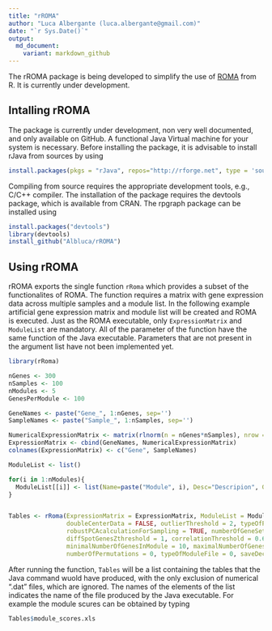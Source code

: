 ```yaml
---
title: "rROMA"
author: "Luca Albergante (luca.albergante@gmail.com)"
date: "`r Sys.Date()`"
output:
  md_document:
    variant: markdown_github
---
```


The rROMA package is being developed to simplify the use of [ROMA](https://github.com/sysbio-curie/Roma) from R. It is currently under development.

## Intalling rROMA

The package is currently under development, non very well documented, and only available on GitHub. A functional Java Virtual machine for your system is necessary. Before installing the package, it is advisable to install rJava from sources by using

```r
install.packages(pkgs = "rJava", repos="http://rforge.net", type = 'source')
```

Compiling from source requires the appropriate development tools, e.g., C/C++ compiler. The installation of the package requires the devtools package, which is available from CRAN. The rpgraph package can be installed using

```r
install.packages("devtools")
library(devtools)
install_github("Albluca/rROMA")
```

## Using rROMA

rROMA exports the single function `rRoma` which provides a subset of the functionalites of ROMA. The function requires a matrix with gene expression data across multiple samples and a module list. In the following example artificial gene expression matrix and module list will be created and ROMA is executed. Just as the ROMA executable, only `ExpressionMatrix` and `ModuleList` are mandatory. All of the parameter of the function have the same function of the Java executable. Parameters that are not present in the argument list have not been implemented yet.

```r
library(rRoma)

nGenes <- 300
nSamples <- 100
nModules <- 5
GenesPerModule <- 100

GeneNames <- paste("Gene_", 1:nGenes, sep='')
SampleNames <- paste("Sample_", 1:nSamples, sep='')

NumericalExpressionMatrix <- matrix(rlnorm(n = nGenes*nSamples), nrow = nGenes, nSamples)
ExpressionMatrix <- cbind(GeneNames, NumericalExpressionMatrix)
colnames(ExpressionMatrix) <- c("Gene", SampleNames)

ModuleList <- list()

for(i in 1:nModules){
  ModuleList[[i]] <- list(Name=paste("Module", i), Desc="Descripion", Genes=sample(GeneNames, GenesPerModule))
}


Tables <- rRoma(ExpressionMatrix = ExpressionMatrix, ModuleList = ModuleList, fillMissingValues = 0, centerData = TRUE,
                doubleCenterData = FALSE, outlierThreshold = 2, typeOfPCAUsage = 0, robustPCAcalculation = TRUE,
                robustPCAcalculationForSampling = TRUE, numberOfGeneSetSizesToSample = 5, mostContributingGenesZthreshold = 1,
                diffSpotGenesZthreshold = 1, correlationThreshold = 0.6, graphicalOutputThreshold = 0.05,
                minimalNumberOfGenesInModule = 10, maximalNumberOfGenesInModule = 1000, minimalNumberOfGenesInModuleFound = 8,
                numberOfPermutations = 0, typeOfModuleFile = 0, saveDecomposedFiles = TRUE)

```

After running the function, `Tables` will be a list containing the tables that the Java command wuold have produced, with the only exclusion of numerical ".dat" files, which are ignored. The names of the elements of the list indicates the name of the file produced by the Java executable. For example the module scures can be obtained by typing

```r
Tables$module_scores.xls
```





